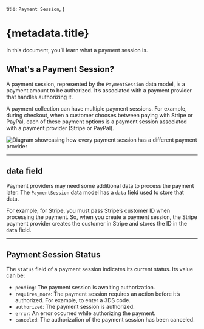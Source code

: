  title: `Payment Session`,
}

# {metadata.title}

In this document, you’ll learn what a payment session is.

## What's a Payment Session?

A payment session, represented by the `PaymentSession` data model, is a payment amount to be authorized. It’s associated with a payment provider that handles authorizing it.

A payment collection can have multiple payment sessions. For example, during checkout, when a customer chooses between paying with Stripe or PayPal, each of these payment options is a payment session associated with a payment provider (Stripe or PayPal).

![Diagram showcasing how every payment session has a different payment provider](https://res.cloudinary.com/dza7lstvk/image/upload/v1711565056/Medusa%20Resources/payment-session-provider_guxzqt.jpg)

---

## data field

Payment providers may need some additional data to process the payment later. The `PaymentSession` data model has a `data` field used to store that data.

For example, for Stripe, you must pass Stripe’s customer ID when processing the payment. So, when you create a payment session, the Stripe payment provider creates the customer in Stripe and stores the ID in the `data` field.

---

## Payment Session Status

The `status` field of a payment session indicates its current status. Its value can be:

- `pending`: The payment session is awaiting authorization.
- `requires_more`: The payment session requires an action before it’s authorized. For example, to enter a 3DS code.
- `authorized`: The payment session is authorized.
- `error`: An error occurred while authorizing the payment.
- `canceled`: The authorization of the payment session has been canceled.
